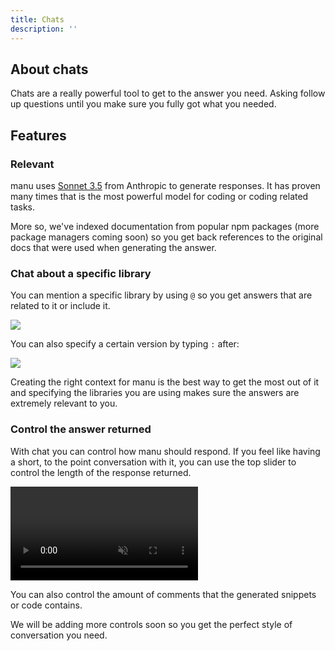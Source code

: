 ```yaml
---
title: Chats
description: ''
---
```




## About chats
Chats are a really powerful tool to get to the answer you need. Asking follow up questions until you make sure you fully got what you needed.

## Features

### Relevant

manu uses [Sonnet 3.5](https://www.anthropic.com/news/claude-3-5-sonnet) from Anthropic to generate responses. It has proven many times that is the most powerful model for coding or coding related tasks.

More so, we've indexed documentation from popular npm packages (more package managers coming soon) so you get back references to the original docs that were used when generating the answer.

### Chat about a specific library

You can mention a specific library by using  `@`  so you get answers that are related to it or include it.

![](../images/chat-reference.png)

You can also specify a certain version by typing `:` after:

![](../images/chat-reference-version.png)

Creating the right context for manu is the best way to get the most out of it and specifying the libraries you are using makes sure the answers are extremely relevant to you.

### Control the answer returned

With chat you can control how manu should respond. If you feel like having a short, to the point conversation with it, you can use the top slider to control the length of the response returned.

<video autoPlay muted loop src="../videos/chat-response.mp4"></video>

You can also control the amount of comments that the generated snippets or code contains.

We will be adding more controls soon so you get the perfect style of conversation you need.
